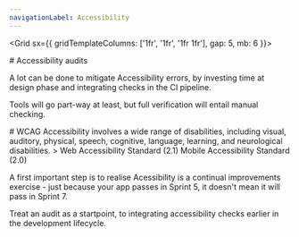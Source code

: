 ```yaml
---
navigationLabel: Accessibility
---
```



<Grid  sx={{ gridTemplateColumns: ['1fr', '1fr', '1fr 1fr'], gap: 5, mb: 6 }}>  

<Box>
# Accessibility audits

A lot can be done to mitigate Accessibility errors, by investing time at design phase and integrating checks in the CI pipeline.

Tools will go part-way at least, but full verification will entail manual checking.
</Box>

<Box>
# WCAG

<Message variant='secondary'>
Accessibility involves a wide range of disabilities, including visual, auditory, physical, speech, cognitive, language, learning, and neurological disabilities. 
</Message>>
<Link href='https://www.w3.org/TR/WCAG21/'>Web Accessibility Standard (2.1)</Link>
<Link href='https://www.w3.org/WAI/standards-guidelines/mobile/'>Mobile Accessibility Standard (2.0)</Link>
</Box>
</Grid>

A first important step is to realise Acessibility is a continual improvements exercise - just because your app passes in Sprint 5, it doesn't mean it will pass in Sprint 7. 

Treat an audit as a startpoint, to integrating accessibility checks earlier in the development lifecycle.
